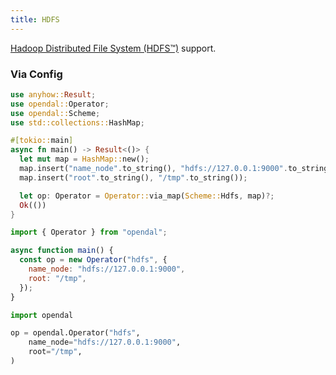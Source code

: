 ```yaml
---
title: HDFS
---
```


[Hadoop Distributed File System (HDFS™)](https://hadoop.apache.org/) support.


<Docs components={props.components} />

### Via Config


<Tabs>
  <TabItem value="rust" label="Rust" default>

```rust
use anyhow::Result;
use opendal::Operator;
use opendal::Scheme;
use std::collections::HashMap;

#[tokio::main]
async fn main() -> Result<()> {
  let mut map = HashMap::new();
  map.insert("name_node".to_string(), "hdfs://127.0.0.1:9000".to_string());
  map.insert("root".to_string(), "/tmp".to_string());

  let op: Operator = Operator::via_map(Scheme::Hdfs, map)?;
  Ok(())
}
```

  </TabItem>
  <TabItem value="node.js" label="Node.js">

```javascript
import { Operator } from "opendal";

async function main() {
  const op = new Operator("hdfs", {
    name_node: "hdfs://127.0.0.1:9000",
    root: "/tmp",
  });
}
```

  </TabItem>
  <TabItem value="python" label="Python">

```python
import opendal

op = opendal.Operator("hdfs",
    name_node="hdfs://127.0.0.1:9000",
    root="/tmp",
)
```

  </TabItem>
</Tabs>


